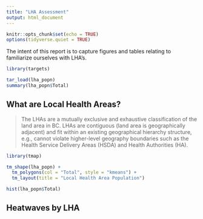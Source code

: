 ```yaml
---
title: "LHA Assessment"
output: html_document
---
```


```r
knitr::opts_chunk$set(echo = TRUE)
options(tidyverse.quiet = TRUE)
```

The intent of this report is to capture figures and tables relating to familiarize ourselves with LHA's. 

```r
library(targets)

tar_load(lha_popn)
summary(lha_popn$Total)
```

## What are Local Health Areas?

> The LHAs are a mutually exclusive and exhaustive classification of the land area in BC. LHAs are contiguous (land area is geographically adjacent) and fit within an existing geographical hierarchy structure, e.g., cannot violate higher-level geography boundaries such as the Health Service Delivery Areas (HSDA) and Health Authorities (HA).

```r
library(tmap)

tm_shape(lha_popn) +
  tm_polygons(col = "Total", style = "kmeans") +
  tm_layout(title = "Local Health Area Population")

```



```r
hist(lha_popn$Total)
```



## Heatwaves by LHA




